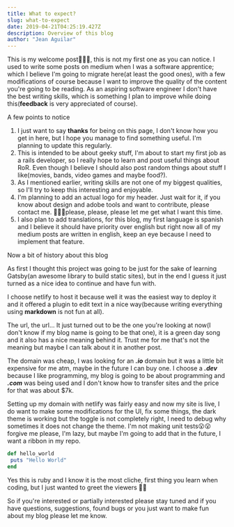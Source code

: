 ```yaml
---
title: What to expect?
slug: what-to-expect
date: 2019-04-21T04:25:19.427Z
description: Overview of this blog
author: "Jean Aguilar"
---
```


This is my welcome post🎉🎉🎉, this is not my first one as you can notice. I used to write some posts on medium when I was a software apprentice; which I believe I'm going to migrate here(at least the good ones), with a few modifications of course because I want to improve the quality of the content you're going to be reading. As an aspiring software engineer I don't have the best writing skills, which is something I plan to improve while doing this(**feedback** is very appreciated of course).

A few points to notice

1. I just want to say **thanks** for being on this page, I don't know how you get in here, but I hope you manage to find something useful. I'm planning to update this regularly.
2. This is intended to be about geeky stuff, I'm about to start my first job as a rails developer, so I really hope to learn and post useful things about RoR. Even though I believe I should also post random things about stuff I like(movies, bands, video games and maybe food?).
3. As I mentioned earlier, writing skills are not one of my biggest qualities, so I'll try to keep this interesting and enjoyable.
4. I'm planning to add an actual logo for my header. Just wait for it, if you know about design and adobe tools and want to contribute, please contact me. 🙏🙏🙏<Link target="_blank" to="https://www.youtube.com/watch?v=w3qPMe_cCJk">please, please, please let me get what I want this time</Link>.
5. I also plan to add translations, for this blog, my first language is spanish and I believe it should have priority over english but right now all of my medium posts are written in english, keep an eye because I need to implement that feature.

Now a bit of history about this blog

As first I thought this project was going to be just for the sake of learning Gatsby(an awesome library to build static sites), but in the end I guess it just turned as a nice idea to continue and have fun with.

I choose <Link target="_blank" to="https://www.netlify.com">netlify</Link> to host it because well it was the easiest way to deploy it and it offered a plugin to edit text in a nice way(because writing everything using **markdown** is not fun at all).

The url, the url... It just turned out to be the one you're looking at now(I don't know if my blog name is going to be that one), it is a green day <Link target="_blank" to="https://www.youtube.com/watch?v=1nDq1HoNm-E">song</Link> and it also has a nice <Link target="_blank" to="https://www.urbandictionary.com/define.php?term=nice%20guys%20finish%20last">meaning</Link> behind it. Trust me for me that's not the meaning but maybe I can talk about it in another post.

The domain was cheap, I was looking for an **_.io_** domain but it was a little bit expensive for me atm, maybe in the future I can buy one. I choose a **_.dev_** because I like programming, my blog is going to be about programming and _**.com**_ was being used and I don't know how to transfer sites and the price for that was about \$7k.

Setting up my domain with netlify was fairly easy and now my site is live, I do want to make some modifications for the UI, fix some things, the dark theme is working but the toggle is not completely right, I need to debug why sometimes it does not change the theme. I'm not making unit tests😮😮 forgive me please, I'm lazy, but maybe I'm going to add that in the future, I want a ribbon in my repo.

```ruby
def hello_world
 puts "Hello World"
end
```

Yes this is ruby and I know it is the most cliche, first thing you learn when coding, but I just wanted to greet the viewers 🙁🙁

So if you're interested or partially interested please stay tuned and if you have questions, suggestions, found bugs or you just want to make fun about my blog please let me <Link target="_blank" to="https://www.instagram.com/jeanm182/">know</Link>.